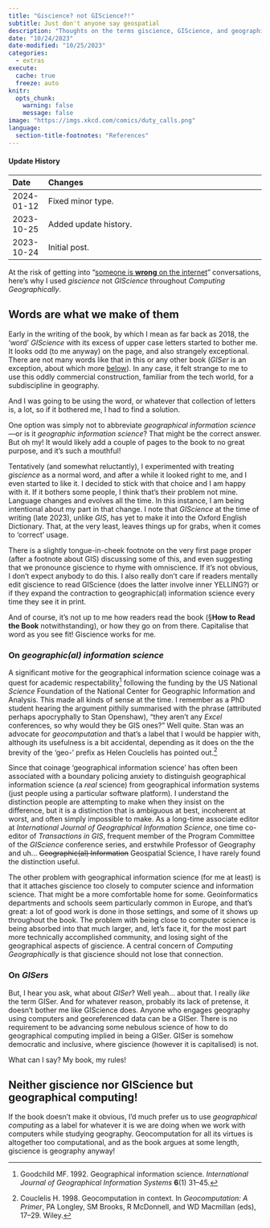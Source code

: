 ```yaml
---
title: "Giscience? not GIScience?!"
subtitle: Just don't anyone say geospatial
description: "Thoughts on the terms giscience, GIScience, and geographic(al) information science. Also: GISer"
date: "10/24/2023"
date-modified: "10/25/2023"
categories:
  - extras
execute: 
  cache: true
  freeze: auto
knitr:
  opts_chunk: 
    warning: false
    message: false
image: "https://imgs.xkcd.com/comics/duty_calls.png"
language:
  section-title-footnotes: "References"
---
```


::: {.callout-note collapse="true"}
#### Update History

| Date       | Changes                                                                |
|:-----------|:-----------------------------------------------------------------------|
| 2024-01-12 | Fixed minor type.                                                      |
| 2023-10-25 | Added update history.                                                  |
| 2023-10-24 | Initial post.                                                          |

:::

At the risk of getting into "[someone is **wrong** on the internet](https://xkcd.com/386/)" conversations, here's why I used *giscience* not *GIScience* throughout *Computing Geographically*.

## Words are what we make of them
Early in the writing of the book, by which I mean as far back as 2018, the 'word' *GIScience* with its excess of upper case letters started to bother me. It looks odd (to me anyway) on the page, and also strangely exceptional. There are not many words like that in this or any other book (*GISer* is an exception, about which more [below](#on-gisers)). In any case, it felt strange to me to use this oddly commercial construction, familiar from the tech world, for a subdiscipline in geography.

And I was going to be using the word, or whatever that collection of letters is, a lot, so if it bothered me, I had to find a solution.

One option was simply not to abbreviate *geographical information science*&mdash;or is it *geographic information science*? That might be the correct answer. But oh my! It would likely add a couple of pages to the book to no great purpose, and it's such a mouthful!

Tentatively (and somewhat reluctantly), I experimented with treating *giscience* as a normal word, and after a while it looked right to me, and I even started to like it. I decided to stick with that choice and I am happy with it. If it bothers some people, I think that's their problem not mine. Language changes and evolves all the time. In this instance, I am being intentional about my part in that change. I note that *GIScience* at the time of writing (late 2023), unlike *GIS*, has yet to make it into the Oxford English Dictionary. That, at the very least, leaves things up for grabs, when it comes to 'correct' usage. 

There is a slightly tongue-in-cheek footnote on the very first page proper (after a footnote about GIS) discussing some of this, and even suggesting that we pronounce giscience to rhyme with omniscience. If it's not obvious, I don't expect anybody to do this. I also really don't care if readers mentally edit giscience to read GIScience (does the latter involve inner YELLING?) or if they expand the contraction to geographic(al) information science every time they see it in print.

And of course, it's not up to me how readers read the book (&sect;**How to Read the Book** notwithstanding), or how they go on from there. Capitalise that word as you see fit! Giscience works for me.

### On *geographic(al) information science*
A significant motive for the geographical information science coinage was a quest for academic respectability^[Goodchild MF. 1992. Geographical information science. *International Journal of Geographical Information Systems* **6**(1) 31–45.] following the funding by the US National _Science_ Foundation of the National Center for Geographic Information and Analysis. This made all kinds of sense at the time. I remember as a PhD student hearing the argument pithily summarised with the phrase (attributed perhaps apocryphally to Stan Openshaw), "they aren't any *Excel* conferences, so why would they be GIS ones?" Well quite. Stan was an advocate for *geocomputation* and that's a label that I would be happier with, although its usefulness is a bit accidental, depending as it does on the the brevity of the 'geo-' prefix as Helen Couclelis has pointed out.^[Couclelis H. 1998. Geocomputation in context. In *Geocomputation: A Primer*, PA Longley, SM Brooks, R McDonnell, and WD Macmillan (eds), 17–29. Wiley.]

Since that coinage 'geographical information science' has often been associated with a boundary policing anxiety to distinguish geographical information science (a _real_ science) from geographical information systems (just people using a particular software platform). I understand the distinction people are attempting to make when they insist on the difference, but it is a distinction that is ambiguous at best, incoherent at worst, and often simply impossible to make. As a long-time associate editor at _International Journal of Geographical Information Science_, one time co-editor of _Transactions in GIS_, frequent member of the Program Committee of the _GIScience_ conference series, and erstwhile Professor of Geography and uh... ~~Geographic(al) Information~~ Geospatial Science, I have rarely found the distinction useful.

The other problem with geographical information science (for me at least) is that it attaches giscience too closely to computer science and information science. That might be a more comfortable home for some. Geoinformatics departments and schools seem particularly common in Europe, and that's great: a lot of good work is done in those settings, and some of it shows up throughout the book. The problem with being close to computer science is being absorbed into that much larger, and, let's face it, for the most part more technically accomplished community, and losing sight of the geographical aspects of giscience. A central concern of _Computing Geographically_ is that giscience should not lose that connection.

### On *GISers*
But, I hear you ask, what about *GISer*? Well yeah... about that. I really *like* the term GISer. And for whatever reason, probably its lack of pretense, it doesn't bother me like GIScience does. Anyone who engages geography using computers and georeferenced data can be a GISer. There is no requirement to be advancing some nebulous science of how to do geographical computing implied in being a GISer. GISer is somehow democratic and inclusive, where giscience (however it is capitalised) is not.

What can I say? My book, my rules!

## Neither giscience nor GIScience but geographical computing!
If the book doesn't make it obvious, I'd much prefer us to use _geographical computing_ as a label for whatever it is we are doing when we work with computers while studying geography. Geocomputation for all its virtues is altogether too computational, and as the book argues at some length, giscience is geography anyway!

